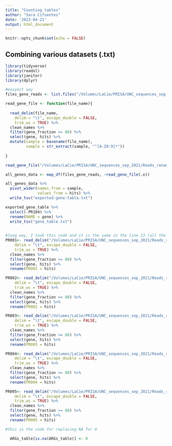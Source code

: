```yaml
---
title: "Counting tables"
author: "Sara Cifuentes"
date: '2022-04-21'
output: html_document
---
```


```r
knitr::opts_chunk$set(echo = FALSE)
```

## Combining various datasets (.txt)

```r
library(tidyverse)
library(readxl)
library(janitor)
library(dplyr)
```

```r
#easyest way
files_gene_reads <- list.files("/Volumes/LaCie/PRISA/UNC_sequences_sep_2021/Reads_renamed/fastqc/fastq_trim/bwa_host/no_host/bwa_resfinder/final_table", pattern ="_gene.tsv", full.names = TRUE)

read_gene_file <- function(file_name){
  
  read_delim(file_name, 
    delim = "\t", escape_double = FALSE, 
    trim_ws = TRUE) %>% 
  clean_names %>% 
  filter(gene_fraction >= 80) %>% 
  select(gene, hits) %>% 
  mutate(sample = basename(file_name),
         sample = str_extract(sample, "^[A-Z0-9]*"))
  
}

read_gene_file("/Volumes/LaCie/PRISA/UNC_sequences_sep_2021/Reads_renamed/fastqc/fastq_trim/bwa_host/no_host/bwa_resfinder/final_table/PR001_gene.tsv")

all_genes_data <- map_df(files_gene_reads, ~read_gene_file(.x))

all_genes_data %>% 
  pivot_wider(names_from = sample,
              values_from = hits) %>% 
  write_tsv("exported-gene-table.txt")
```

```r
exported_gene_table %>% 
  select(-PR104) %>% 
  rename(NAME = gene) %>% 
  write_tsv("gene_table.txt")
  
```

```r
#long way, I took this code and it is the same in the line 23 (all the tables are merged in one table)
PR001<- read_delim("/Volumes/LaCie/PRISA/UNC_sequences_sep_2021/Reads_renamed/fastqc/fastq_trim/bwa_host/no_host/bwa_resfinder/final_table/PR001_gene.tsv", 
    delim = "\t", escape_double = FALSE, 
    trim_ws = TRUE) %>% 
  clean_names %>% 
  filter(gene_fraction >= 80) %>% 
  select(gene, hits) %>% 
  rename(PR001 = hits)

PR002<- read_delim("/Volumes/LaCie/PRISA/UNC_sequences_sep_2021/Reads_renamed/fastqc/fastq_trim/bwa_host/no_host/bwa_resfinder/final_table/PR002_gene.tsv", 
    delim = "\t", escape_double = FALSE, 
    trim_ws = TRUE) %>% 
  clean_names %>% 
  filter(gene_fraction >= 80) %>% 
  select(gene, hits) %>% 
  rename(PR002 = hits)

PR003<- read_delim("/Volumes/LaCie/PRISA/UNC_sequences_sep_2021/Reads_renamed/fastqc/fastq_trim/bwa_host/no_host/bwa_resfinder/final_table/PR003_gene.tsv", 
    delim = "\t", escape_double = FALSE, 
    trim_ws = TRUE) %>% 
  clean_names %>% 
  filter(gene_fraction >= 80) %>% 
  select(gene, hits) %>% 
  rename(PR003 = hits)

PR004<- read_delim("/Volumes/LaCie/PRISA/UNC_sequences_sep_2021/Reads_renamed/fastqc/fastq_trim/bwa_host/no_host/bwa_resfinder/final_table/PR004_gene.tsv", 
    delim = "\t", escape_double = FALSE, 
    trim_ws = TRUE) %>% 
  clean_names %>% 
  filter(gene_fraction >= 80) %>% 
  select(gene, hits) %>% 
  rename(PR004 = hits)

PR005<- read_delim("/Volumes/LaCie/PRISA/UNC_sequences_sep_2021/Reads_renamed/fastqc/fastq_trim/bwa_host/no_host/bwa_resfinder/final_table/PR005_gene.tsv", 
    delim = "\t", escape_double = FALSE, 
    trim_ws = TRUE) %>% 
  clean_names %>% 
  filter(gene_fraction >= 80) %>% 
  select(gene, hits) %>% 
  rename(PR005 = hits)

```


```r

#this is the code for replacing NA for 0

  ARGs_table[is.na(ARGs_table)] <- 0
```

